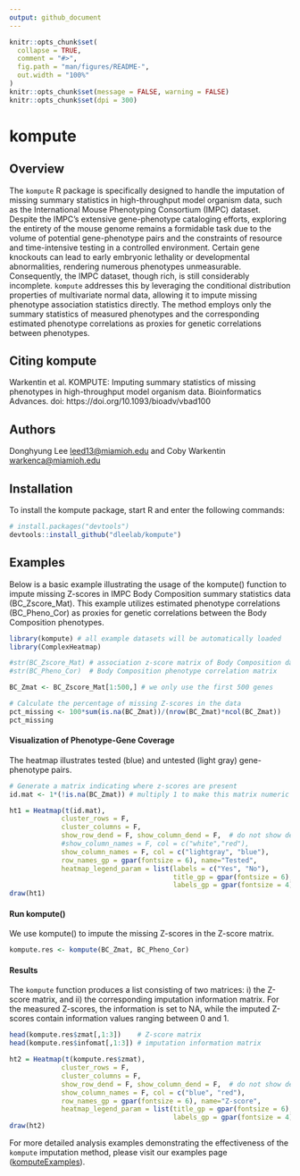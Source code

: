 ```yaml
---
output: github_document
---
```


<!-- README.md is generated from README.Rmd. Please edit that file -->

```r
knitr::opts_chunk$set(
  collapse = TRUE,
  comment = "#>",
  fig.path = "man/figures/README-",
  out.width = "100%"
)
knitr::opts_chunk$set(message = FALSE, warning = FALSE)
knitr::opts_chunk$set(dpi = 300)
```

# kompute

<!-- badges: start -->
<!-- badges: end -->

## Overview

The `kompute` R package is specifically designed to handle the imputation of missing summary statistics in high-throughput model organism data, such as the International Mouse Phenotyping Consortium (IMPC) dataset. Despite the IMPC's extensive gene-phenotype cataloging efforts, exploring the entirety of the mouse genome remains a formidable task due to the volume of potential gene-phenotype pairs and the constraints of resource and time-intensive testing in a controlled environment. Certain gene knockouts can lead to early embryonic lethality or developmental abnormalities, rendering numerous phenotypes unmeasurable. Consequently, the IMPC dataset, though rich, is still considerably incomplete. `kompute` addresses this by leveraging the conditional distribution properties of multivariate normal data, allowing it to impute missing phenotype association statistics directly. The method employs only the summary statistics of measured phenotypes and the corresponding estimated phenotype correlations as proxies for genetic correlations between phenotypes.


## Citing kompute

Warkentin et al. KOMPUTE: Imputing summary statistics of missing phenotypes in high-throughput model organism data. Bioinformatics Advances. doi: https://doi.org/10.1093/bioadv/vbad100

## Authors

Donghyung Lee <leed13@miamioh.edu> and Coby Warkentin <warkenca@miamioh.edu>

## Installation

To install the kompute package, start R and enter the following commands:

``` r
# install.packages("devtools")
devtools::install_github("dleelab/kompute")
```

## Examples

Below is a basic example illustrating the usage of the kompute() function to impute missing Z-scores in IMPC Body Composition summary statistics data (BC_Zscore_Mat). This example utilizes estimated phenotype correlations (BC_Pheno_Cor) as proxies for genetic correlations between the Body Composition phenotypes.

```r
library(kompute) # all example datasets will be automatically loaded
library(ComplexHeatmap)

#str(BC_Zscore_Mat) # association z-score matrix of Body Composition data
#str(BC_Pheno_Cor)  # Body Composition phenotype correlation matrix

BC_Zmat <- BC_Zscore_Mat[1:500,] # we only use the first 500 genes

# Calculate the percentage of missing Z-scores in the data 
pct_missing <- 100*sum(is.na(BC_Zmat))/(nrow(BC_Zmat)*ncol(BC_Zmat)) 
pct_missing
```

#### Visualization of Phenotype-Gene Coverage
The heatmap illustrates tested (blue) and untested (light gray) gene-phenotype pairs.

```r
# Generate a matrix indicating where z-scores are present
id.mat <- 1*(!is.na(BC_Zmat)) # multiply 1 to make this matrix numeric

ht1 = Heatmap(t(id.mat), 
             cluster_rows = F, 
             cluster_columns = F,
             show_row_dend = F, show_column_dend = F,  # do not show dendrogram
             #show_column_names = F, col = c("white","red"),
             show_column_names = F, col = c("lightgray", "blue"),
             row_names_gp = gpar(fontsize = 6), name="Tested",
             heatmap_legend_param = list(labels = c("Yes", "No"),
                                         title_gp = gpar(fontsize = 6), 
                                         labels_gp = gpar(fontsize = 4)))
draw(ht1)
```

#### Run kompute() 

We use kompute() to impute the missing Z-scores in the Z-score matrix.
```r
kompute.res <- kompute(BC_Zmat, BC_Pheno_Cor)
```

#### Results

The `kompute` function produces a list consisting of two matrices: i) the Z-score matrix, and ii) the corresponding imputation information matrix. For the measured Z-scores, the information is set to NA, while the imputed Z-scores contain information values ranging between 0 and 1.
```r
head(kompute.res$zmat[,1:3])    # Z-score matrix
head(kompute.res$infomat[,1:3]) # imputation information matrix

ht2 = Heatmap(t(kompute.res$zmat), 
             cluster_rows = F, 
             cluster_columns = F,
             show_row_dend = F, show_column_dend = F,  # do not show dendrogram
             show_column_names = F, col = c("blue", "red"),
             row_names_gp = gpar(fontsize = 6), name="Z-score",
             heatmap_legend_param = list(title_gp = gpar(fontsize = 6), 
                                         labels_gp = gpar(fontsize = 4)))
draw(ht2)
```


For more detailed analysis examples demonstrating the effectiveness of the `kompute` imputation method, please visit our examples page ([komputeExamples](https://statsleelab.github.io/komputeExamples/)).


